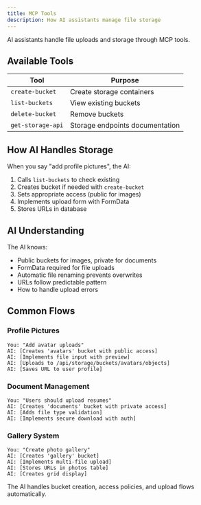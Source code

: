 ```yaml
---
title: MCP Tools
description: How AI assistants manage file storage
---
```


AI assistants handle file uploads and storage through MCP tools.

## Available Tools

| Tool | Purpose |
|------|---------|
| `create-bucket` | Create storage containers |
| `list-buckets` | View existing buckets |
| `delete-bucket` | Remove buckets |
| `get-storage-api` | Storage endpoints documentation |

## How AI Handles Storage

When you say "add profile pictures", the AI:

1. Calls `list-buckets` to check existing
2. Creates bucket if needed with `create-bucket`
3. Sets appropriate access (public for images)
4. Implements upload form with FormData
5. Stores URLs in database

## AI Understanding

The AI knows:
- Public buckets for images, private for documents
- FormData required for file uploads
- Automatic file renaming prevents overwrites
- URLs follow predictable pattern
- How to handle upload errors

## Common Flows

### Profile Pictures
```
You: "Add avatar uploads"
AI: [Creates 'avatars' bucket with public access]
AI: [Implements file input with preview]
AI: [Uploads to /api/storage/buckets/avatars/objects]
AI: [Saves URL to user profile]
```

### Document Management
```
You: "Users should upload resumes"
AI: [Creates 'documents' bucket with private access]
AI: [Adds file type validation]
AI: [Implements secure download with auth]
```

### Gallery System
```
You: "Create photo gallery"
AI: [Creates 'gallery' bucket]
AI: [Implements multi-file upload]
AI: [Stores URLs in photos table]
AI: [Creates grid display]
```

The AI handles bucket creation, access policies, and upload flows automatically.